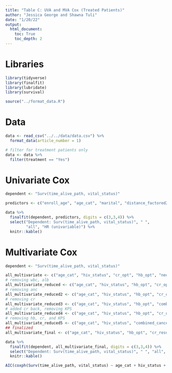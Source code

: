 ```yaml
---
title: "Table C: UVA and MVA Cox (Treated Patients)"
author: "Jessica George and Shawna Tuli"
date: "1/20/22"
output: 
  html_document:
    toc: True
    toc_depth: 2
---
```


# Libraries
```r
library(tidyverse)
library(finalfit)
library(lubridate)
library(survival)

source("../format_data.R")
```


# Data
```r
data <- read_csv("../../data/data.csv") %>% 
  format_data(article_number = 1)

# filter for treatment patients only
data <- data %>% 
  filter(treatment == "Yes")
```


# Univariate Cox
```r
dependent <- "Surv(time_alive_path, vital_status)"

predictors <- c("enroll_age", "age_cat", "marital", "distance_factored2", "hiv_status", "cr_result", "cr_result_s100", "cr_opt", "cr_med", "hb_result", "hb_opt", "neut_result", "neut_result_s100", "neut_opt", "neut_med", "wbc_result", "wbc_result_s100", "wbc_opt", "wbc_med", "alb_result", "alb_result_s100", "alb_opt", "alb_med", "init_performance_status", "combined_cancer_stage_exact_factored", "cancer_screening")

data %>%
  finalfit(dependent, predictors, digits = c(3,3,4)) %>%
  select("Dependent: Surv(time_alive_path, vital_status)", " ", 
         "all", "HR (univariable)") %>% 
  knitr::kable()
```


# Multivariate Cox
```r
dependent <- "Surv(time_alive_path, vital_status)"

all_multivariate <- c("age_cat", "hiv_status", "cr_opt", "hb_opt", "neut_opt", "wbc_opt", "alb_opt", "init_performance_status", "combined_cancer_stage_exact_factored")
# removing wbc, alb
all_multivariate_reduced <- c("age_cat", "hiv_status", "hb_opt", "cr_opt", "neut_opt", "init_performance_status", "combined_cancer_stage_exact_factored")
# removing anc
all_multivariate_reduced2 <- c("age_cat", "hiv_status", "hb_opt", "cr_opt", "init_performance_status", "combined_cancer_stage_exact_factored")
# removing cr
all_multivariate_reduced3 <- c("age_cat", "hiv_status", "hb_opt", "combined_cancer_stage_exact_factored")
# added cr back, removing KPS
all_multivariate_reduced4 <- c("age_cat", "hiv_status", "hb_opt", "cr_opt", "combined_cancer_stage_exact_factored")
# removing hb, cr, and KPS
all_multivariate_reduced5 <- c("age_cat", "hiv_status", "combined_cancer_stage_exact_factored")
## finalized
all_multivariate_final <- c("age_cat", "hiv_status", "hb_opt", "cr_result", "combined_cancer_stage_exact_factored", "init_performance_status")

data %>%
  finalfit(dependent, all_multivariate_final, digits = c(3,3,4)) %>%
  select("Dependent: Surv(time_alive_path, vital_status)", " ", "all", "HR (multivariable)") %>% 
  knitr::kable()

AIC(coxph(Surv(time_alive_path, vital_status) ~ age_cat + hiv_status + combined_cancer_stage_exact_factored, data))
```